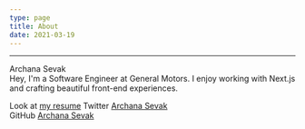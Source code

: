 ```yaml
---
type: page
title: About
date: 2021-03-19
---
```

---

<div className="bg-white dark:bg-slate-900 rounded-lg">
  <div className="text-gray-600 dark:text-gray-300">Archana Sevak</div>

<div className="text-gray-600 dark:text-gray-300">
Hey, I'm a Software Engineer at General Motors. I enjoy working with Next.js and crafting beautiful front-end experiences.

Look at [my resume](./ArchanaSevak.pdf)
  Twitter [Archana Sevak](https://twitter.com/alina967)
  <br />
  GitHub [Archana Sevak](https://github.com/simpleprogrammer2)
  <br />
 </div>
</div>

